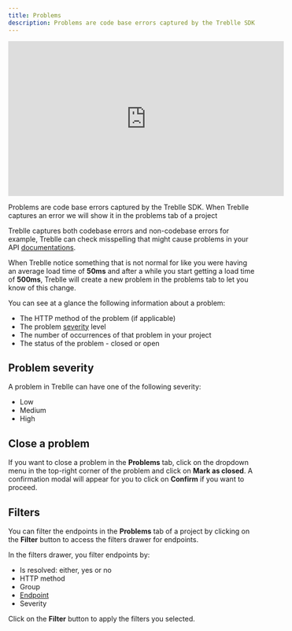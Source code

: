 ```yaml
---
title: Problems
description: Problems are code base errors captured by the Treblle SDK. When Treblle captures an error we will show it in the problems tab of a project
---
```


<iframe width="560" height="315" src="https://www.youtube.com/embed/tqjh7a_CsSI" aria-label="YouTube video player" frameborder="0" allow="accelerometer; autoplay; clipboard-write; encrypted-media; gyroscope; picture-in-picture; web-share" allowfullscreen></iframe>

Problems are code base errors captured by the Treblle SDK. When Treblle captures an error we will show it in the problems tab of a project

Treblle captures both codebase errors and non-codebase errors for example, Treblle can check misspelling that might cause problems in your API [documentations](/en/dashboard/api-documentation).

When Treblle notice something that is not normal for like you were having an average load time of **50ms** and after a while you start getting a load time of **500ms**, Treblle will create a new problem in the problems tab to let you know of this change.

You can see at a glance the following information about a problem:

- The HTTP method of the problem (if applicable)
- The problem [severity](/en/dashboard/problems#problem-severity) level
- The number of occurrences of that problem in your project
- The status of the problem - closed or open

## Problem severity

A problem in Treblle can have one of the following severity:

- Low
- Medium
- High

## Close a problem

If you want to close a problem in the **Problems** tab, click on the dropdown menu in the top-right corner of the problem and click on **Mark as closed**. A confirmation modal will appear for you to click on **Confirm** if you want to proceed.

## Filters

You can filter the endpoints in the **Problems** tab of a project by clicking on the **Filter** button to access the filters drawer for endpoints.

In the filters drawer, you filter endpoints by:

- Is resolved: either, yes or no
- HTTP method
- Group
- [Endpoint](/en/dashboard/endpoints)
- Severity

Click on the **Filter** button to apply the filters you selected.
